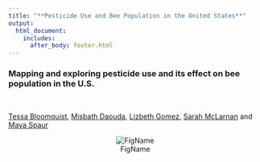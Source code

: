 ```yaml
---
title: "**Pesticide Use and Bee Population in the United States**" 
output: 
  html_document:
    includes:
      after_body: footer.html
---
```


### Mapping and exploring pesticide use and its effect on bee population in the U.S.

<br>

[Tessa Bloomquist](https://github.com/tessbloomquist), [Misbath Daouda](https://github.com/misbath), [Lizbeth Gomez](https://github.com/LizbethGomez), [Sarah McLarnan](https://github.com/smm2316) and [Maya Spaur](https://github.com/mayaspaur)
 
 


<center>
![FigName](images/logo.png)
</center>



```r


```

